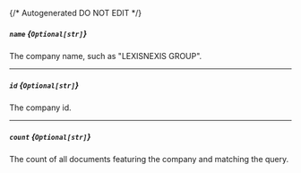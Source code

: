 {/* Autogenerated DO NOT EDIT  */}
##### `name` *{`Optional[str]`}*
The company name, such as "LEXISNEXIS GROUP".

---
##### `id` *{`Optional[str]`}*
The company id.

---
##### `count` *{`Optional[str]`}*
The count of all documents featuring the company and matching the query.


